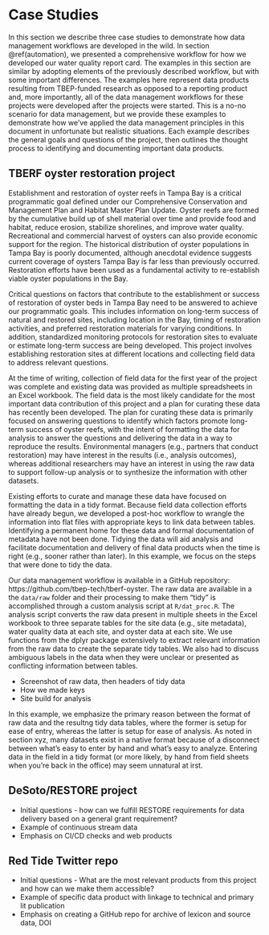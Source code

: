 # Case Studies {#cases}

In this section we describe three case studies to demonstrate how data management workflows are developed in the wild.  In section \@ref(automation), we presented a comprehensive workflow for how we developed our water quality report card.  The examples in this section are similar by adopting elements of the previously described workflow, but with some important differences. The examples here represent data products resulting from TBEP-funded research as opposed to a reporting product and, more importantly, all of the data management workflows for these projects were developed after the projects were started.  This is a no-no scenario for data management, but we provide these examples to demonstrate how we've applied the data management principles in this document in unfortunate but realistic situations. Each example describes the general goals and questions of the project, then outlines the thought process to identifying and documenting important data products.

## TBERF oyster restoration project {#oyster}

Establishment and restoration of oyster reefs in Tampa Bay is a critical programmatic goal defined under our Comprehensive Conservation and Management Plan and Habitat Master Plan Update.  Oyster reefs are formed by the cumulative build up of shell material over time and provide food and habitat, reduce erosion, stabilize shorelines, and improve water quality.  Recreational and commercial harvest of oysters can also provide economic support for the region.  The historical distribution of oyster populations in Tampa Bay is poorly documented, although anecdotal evidence suggests current coverage of oysters Tampa Bay is far less than previously occurred.  Restoration efforts have been used as a fundamental activity to re-establish viable oyster populations in the Bay.  

Critical questions on factors that contribute to the establishment or success of restoration of oyster beds in Tampa Bay need to be answered to achieve our programmatic goals.  This includes information on long-term success of natural and restored sites, including location in the Bay, timing of restoration activities, and preferred restoration materials for varying conditions.  In addition, standardized monitoring protocols for restoration sites to evaluate or estimate long-term success are being developed.  This project involves establishing restoration sites at different locations and collecting field data to address relevant questions. 

At the time of writing, collection of field data for the first year of the project was complete and existing data was provided as multiple spreadsheets in an Excel workbook.  The field data is the most likely candidate for the most important data contribution of this project and a plan for curating these data has recently been developed.  The plan for curating these data is primarily focused on answering questions to identify which factors promote long-term success of oyster reefs, with the intent of formatting the data for analysis to answer the questions and delivering the data in a way to reproduce the results.  Environmental managers (e.g., partners that conduct restoration) may have interest in the results (i.e., analysis outcomes), whereas additional researchers may have an interest in using the raw data to support follow-up analysis or to synthesize the information with other datasets.   

Existing efforts to curate and manage these data have focused on formatting the data in a tidy format.  Because field data collection efforts have already begun, we developed a post-hoc workflow to wrangle the information into flat files with appropriate keys to link data between tables.  Identifying a permanent home for these data and formal documentation of metadata have not been done.  Tidying the data will aid analysis and facilitate documentation and delivery of final data products when the time is right (e.g., sooner rather than later).  In this example, we focus on the steps that were done to tidy the data. 

Our data management workflow is available in a GitHub repository: https://github.com/tbep-tech/tberf-oyster. The raw data are available in a the `data/raw` folder and their processing to make them "tidy" is accomplished through a custom analysis script at `R/dat_proc.R`.  The analysis script converts the raw data present in multiple sheets in the Excel workbook to three separate tables for the site data (e.g., site metadata), water quality data at each site, and oyster data at each site.  We use functions from the dplyr package extensively to extract relevant information from the raw data to create the separate tidy tables.  We also had to discuss ambiguous labels in the data when they were unclear or presented as conflicting information between tables.   

* Screenshot of raw data, then headers of tidy data
* How we made keys
* Site build for analysis

In this example, we emphasize the primary reason between the format of raw data and the resultng tidy data tables, where the former is setup for ease of entry, whereas the latter is setup for ease of analysis.  As noted in section xyz, many datasets exist in a native format because of a disconnect between what's easy to enter by hand and what's easy to analyze.  Entering data in the field in a tidy format (or more likely, by hand from field sheets when you're back in the office) may seem unnatural at irst.  

## DeSoto/RESTORE project {#desoto}

* Initial questions - how can we fulfill RESTORE requirements for data delivery based on a general grant requirement?
* Example of continuous stream data
* Emphasis on CI/CD checks and web products

## Red Tide Twitter repo {#twitter}

* Initial questions - What are the most relevant products from this project and how can we make them accessible?
* Example of specific data product with linkage to technical and primary lit publication
* Emphasis on creating a GitHub repo for archive of lexicon and source data, DOI

